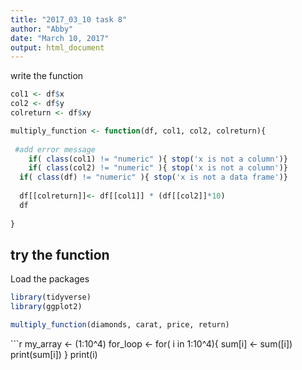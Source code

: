 ```yaml
---
title: "2017_03_10 task 8"
author: "Abby"
date: "March 10, 2017"
output: html_document
---
```

write the function 
```r
col1 <- df$x
col2 <- df$y 
colreturn <- df$xy 

multiply_function <- function(df, col1, col2, colreturn){
  
 #add error message 
	if( class(col1) != "numeric" ){ stop('x is not a column')}
	if( class(col2) != "numeric" ){ stop('x is not a column')}
  if( class(df) != "numeric" ){ stop('x is not a data frame')}
  
  df[[colreturn]]<- df[[col1]] * (df[[col2]]*10)
  df
  
}
```

## try the function 
Load the packages
```r
library(tidyverse)
library(ggplot2)

multiply_function(diamonds, carat, price, return)

```

```r
my_array <- (1:10^4)
for_loop <- for( i in 1:10^4){
  sum[i] <- sum([i])
  print(sum[i])
}
print(i)

